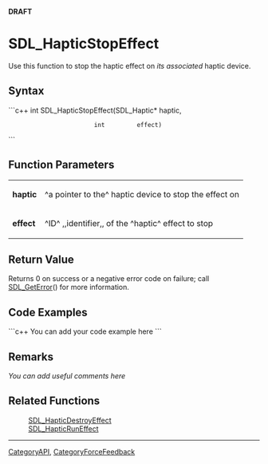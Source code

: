 <!-- pragma section-numbers off -->
<!-- pragma disable-camelcase -->
'''DRAFT'''

= SDL_HapticStopEffect =
Use this function to stop the haptic effect on ''its associated'' haptic device.


== Syntax ==
```c++
int SDL_HapticStopEffect(SDL_Haptic* haptic,
                         int         effect)
```

== Function Parameters ==
{|
|'''haptic'''
|^a pointer to the^ haptic device to stop the effect on
|-
|'''effect'''
|^ID^ ,,identifier,, of the ^haptic^ effect to stop
|}

== Return Value ==
Returns 0 on success or a negative error code on failure; call [[SDL_GetError]]() for more information.

== Code Examples ==
```c++
You can add your code example here
```

== Remarks ==
''You can add useful comments here''

== Related Functions ==
:[[SDL_HapticDestroyEffect]]
:[[SDL_HapticRunEffect]]

----
[[CategoryAPI]], [[CategoryForceFeedback]]
